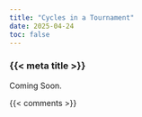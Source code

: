 ```yaml
---
title: "Cycles in a Tournament"
date: 2025-04-24
toc: false
---
```


### {{< meta title >}}

Coming Soon.



{{< comments >}}